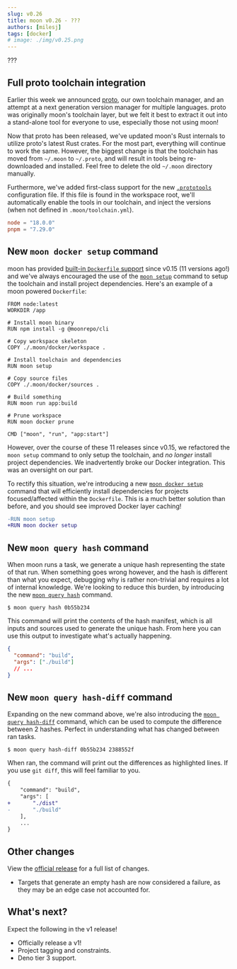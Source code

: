 ```yaml
---
slug: v0.26
title: moon v0.26 - ???
authors: [milesj]
tags: [docker]
# image: ./img/v0.25.png
---
```



???

<!--truncate-->

## Full proto toolchain integration

<div className="float-right ml-4 mb-1" style={{ width: '50%' }}>
  <Logo />
</div>

Earlier this week we announced [proto](/proto), our own toolchain manager, and an attempt at a next
generation version manager for multiple languages. proto was originally moon's toolchain layer, but
we felt it best to extract it out into a stand-alone tool for everyone to use, especially those not
using moon!

Now that proto has been released, we've updated moon's Rust internals to utilize proto's latest Rust
crates. For the most part, everything will continue to work the same. However, the biggest change is
that the toolchain has moved from `~/.moon` to `~/.proto`, and will result in tools being
re-downloaded and installed. Feel free to delete the old `~/.moon` directory manually.

Furthermore, we've added first-class support for the new [`.prototools`](/docs/proto/config)
configuration file. If this file is found in the workspace root, we'll automatically enable the
tools in our toolchain, and inject the versions (when not defined in `.moon/toolchain.yml`).

```toml title=".prototools"
node = "18.0.0"
pnpm = "7.29.0"
```

## New `moon docker setup` command

moon has provided [built-in `Dockerfile` support](/docs/guides/docker) since v0.15 (11 versions
ago!) and we've always encouraged the use of the [`moon setup`](/docs/commands/setup) command to
setup the toolchain and install project dependencies. Here's an example of a moon powered
`Dockerfile`:

```docker
FROM node:latest
WORKDIR /app

# Install moon binary
RUN npm install -g @moonrepo/cli

# Copy workspace skeleton
COPY ./.moon/docker/workspace .

# Install toolchain and dependencies
RUN moon setup

# Copy source files
COPY ./.moon/docker/sources .

# Build something
RUN moon run app:build

# Prune workspace
RUN moon docker prune

CMD ["moon", "run", "app:start"]
```

However, over the course of these 11 releases since v0.15, we refactored the `moon setup` command to
only setup the toolchain, and _no longer_ install project dependencies. We inadvertently broke our
Docker integration. This was an oversight on our part.

To rectify this situation, we're introducing a new
[`moon docker setup`](/docs/commands/docker/setup) command that will efficiently install
dependencies for projects focused/affected within the `Dockerfile`. This is a much better solution
than before, and you should see improved Docker layer caching!

```diff
-RUN moon setup
+RUN moon docker setup
```

## New `moon query hash` command

When moon runs a task, we generate a unique hash representing the state of that run. When something
goes wrong however, and the hash is different than what you expect, debugging why is rather
non-trivial and requires a lot of internal knowledge. We're looking to reduce this burden, by
introducing the new [`moon query hash`](/docs/commands/query/hash) command.

```shell
$ moon query hash 0b55b234
```

This command will print the contents of the hash manifest, which is all inputs and sources used to
generate the unique hash. From here you can use this output to investigate what's actually
happening.

```json
{
  "command": "build",
  "args": ["./build"]
  // ...
}
```

## New `moon query hash-diff` command

Expanding on the new command above, we're also introducing the
[`moon query hash-diff`](/docs/commands/query/hash-diff) command, which can be used to compute the
difference between 2 hashes. Perfect in understanding what has changed between ran tasks.

```shell
$ moon query hash-diff 0b55b234 2388552f
```

When ran, the command will print out the differences as highlighted lines. If you use `git diff`,
this will feel familiar to you.

```diff
{
	"command": "build",
	"args": [
+		"./dist"
-		"./build"
	],
	...
}
```

## Other changes

View the
[official release](https://github.com/moonrepo/moon/releases/tag/%40moonrepo%2Fcli%400.26.0) for a
full list of changes.

- Targets that generate an empty hash are now considered a failure, as they may be an edge case not
  accounted for.

## What's next?

Expect the following in the v1 release!

- Officially release a v1!
- Project tagging and constraints.
- Deno tier 3 support.
